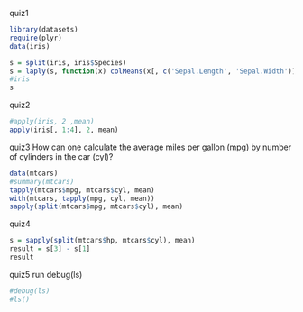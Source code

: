 quiz1
```r
library(datasets)
require(plyr)
data(iris)

s = split(iris, iris$Species)
s = laply(s, function(x) colMeans(x[, c('Sepal.Length', 'Sepal.Width')]))
#iris
s
```


quiz2
```r
#apply(iris, 2 ,mean)
apply(iris[, 1:4], 2, mean)
```

quiz3
How can one calculate the average miles per gallon (mpg) by number of cylinders in the car (cyl)?
```r
data(mtcars)
#summary(mtcars)
tapply(mtcars$mpg, mtcars$cyl, mean)
with(mtcars, tapply(mpg, cyl, mean))
sapply(split(mtcars$mpg, mtcars$cyl), mean)
```
quiz4
```r
s = sapply(split(mtcars$hp, mtcars$cyl), mean)
result = s[3] - s[1]
result

```

quiz5
run debug(ls)
```r
#debug(ls)
#ls()
```

